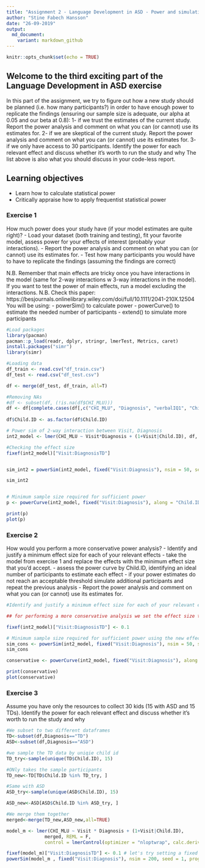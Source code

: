 ```yaml
---
title: "Assignment 2 - Language Development in ASD - Power and simulations"
author: "Stine Fabech Hansson"
date: "26-09-2019"
output: 
  md_document:
    variant: markdown_github
---
```


```r
knitr::opts_chunk$set(echo = TRUE)
```

## Welcome to the third exciting part of the Language Development in ASD exercise

In this part of the assignment, we try to figure out how a new study should be planned (i.e. how many participants?) in order to have enough power to replicate the findings (ensuring our sample size is adequate, our alpha at 0.05 and our beta at 0.8):
1- if we trust the estimates of the current study. Report the power analysis and comment on what you can (or cannot) use its estimates for.
2- if we are skeptical of the current study. Report the power analysis and comment on what you can (or cannot) use its estimates for.
3- if we only have access to 30 participants. Identify the power for each relevant effect and discuss whether it's worth to run the study and why
The list above is also what you should discuss in your code-less report.


## Learning objectives

- Learn how to calculate statistical power
- Critically appraise how to apply frequentist statistical power

### Exercise 1

How much power does your study have (if your model estimates are quite right)?
- Load your dataset (both training and testing), fit your favorite model, assess power for your effects of interest (probably your interactions).
- Report the power analysis and comment on what you can (or cannot) use its estimates for.
- Test how many participants you would have to have to replicate the findings (assuming the findings are correct)

N.B. Remember that main effects are tricky once you have interactions in the model (same for 2-way interactions w 3-way interactions in the model). If you want to test the power of main effects, run a model excluding the interactions.
N.B. Check this paper: https://besjournals.onlinelibrary.wiley.com/doi/full/10.1111/2041-210X.12504
You will be using:
- powerSim() to calculate power
- powerCurve() to estimate the needed number of participants
- extend() to simulate more participants

```r
#Load packages
library(pacman)
pacman::p_load(readr, dplyr, stringr, lmerTest, Metrics, caret)
install.packages("simr")
library(simr)
```


```r

#Loading data 
df_train <- read.csv("df_train.csv")
df_test <- read.csv("df_test.csv")

df <- merge(df_test, df_train, all=T)

#Removing NAs
#df <- subset(df, (!is.na(df$CHI_MLU)))
df <- df[complete.cases(df[,c("CHI_MLU", "Diagnosis", "verbalIQ1", "Child.ID")]),]
         
df$Child.ID <- as.factor(df$Child.ID)

# Power sim of 2-way interaction between Visit, Diagnosis
int2_model <- lmer(CHI_MLU ~ Visit*Diagnosis + (1+Visit|Child.ID), df, REML=F, control = lmerControl(optimizer="nloptwrap", calc.derivs=FALSE))

#Checking the effect size
fixef(int2_model)["Visit:DiagnosisTD"] 


sim_int2 = powerSim(int2_model, fixed("Visit:Diagnosis"), nsim = 50, seed = 1, progress = F)

sim_int2


# Minimum sample size required for sufficient power 
p <- powerCurve(int2_model, fixed("Visit:Diagnosis"), along = "Child.ID", nsim = 10, seed = 1, progress = F)

print(p)
plot(p)

```


### Exercise 2

How would you perform a more conservative power analysis?
- Identify and justify a minimum effect size for each of your relevant effects
- take the model from exercise 1 and replace the effects with the minimum effect size that you'd accept.
- assess the power curve by Child.ID, identifying an ideal number of participants to estimate each effect
- if your power estimates do not reach an acceptable threshold simulate additional participants and repeat the previous analysis
- Report the power analysis and comment on what you can (or cannot) use its estimates for.

```r
#Identify and justify a minimum effect size for each of your relevant effects

## for performing a more conservative analysis we set the effect size to 0.1

fixef(int2_model)["Visit:DiagnosisTD"] <- 0.1

# Minimum sample size required for sufficient power using the new effect size Diagnosis
sim_cons <- powerSim(int2_model, fixed("Visit:Diagnosis"), nsim = 50, seed = 1, progress = F)
sim_cons

conservative <- powerCurve(int2_model, fixed("Visit:Diagnosis"), along = "Child.ID", nsim = 10, seed = 1, progress = F)

print(conservative)
plot(conservative)


```


### Exercise 3

Assume you have only the resources to collect 30 kids (15 with ASD and 15 TDs). Identify the power for each relevant effect and discuss whether it's worth to run the study and why

```r
#We subset to two different dataframes
TD<-subset(df,Diagnosis=="TD")
ASD<-subset(df,Diagnosis=="ASD")

#we sample the TD data by uniqie child id
TD_try<-sample(unique(TD$Child.ID), 15) 

#ONly takes the sample participants
TD_new<-TD[TD$Child.ID %in% TD_try, ]

#Same with ASD
ASD_try<-sample(unique(ASD$Child.ID), 15) 

ASD_new<-ASD[ASD$Child.ID %in% ASD_try, ]

#We merge them together
merged<-merge(TD_new,ASD_new,all=TRUE)

model_m <- lmer(CHI_MLU ~ Visit * Diagnosis + (1+Visit|Child.ID),
              merged, REML = F,
              control = lmerControl(optimizer = "nloptwrap", calc.derivs = FALSE)) #optimizer

fixef(model_m)["Visit:DiagnosisTD"] <- 0.1 # let's try setting a fixed ef
powerSim(model_m , fixed("Visit:Diagnosis"), nsim = 200, seed = 1, progress = F)
```
